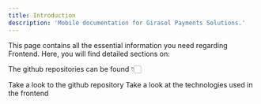 ```yaml
---
title: Introduction
description: 'Mobile documentation for Girasol Payments Solutions.'
---
```


This page contains all the essential information you need regarding Frontend. Here, you will find detailed sections on:

The github repositories can be found 👇🏻

<CardGroup cols={2}>
  <Card
    title="Frontend Repositories"
    icon="github"
    href="https://github.com/GirasolDevs"
  >
    Take a look to the github repository
  </Card>
  <Card
    title="Technologies"
    icon="code"
    href="/frontend/technologies"
  >
    Take a look at the technologies used in the frontend
  </Card>
</CardGroup>
